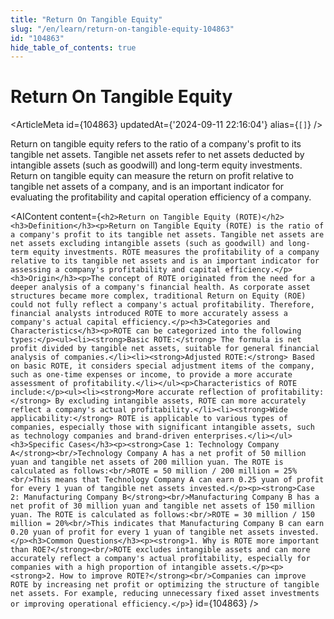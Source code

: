 ```yaml
---
title: "Return On Tangible Equity"
slug: "/en/learn/return-on-tangible-equity-104863"
id: "104863"
hide_table_of_contents: true
---
```



# Return On Tangible Equity

<ArticleMeta id={104863} updatedAt={'2024-09-11 22:16:04'} alias={`[]`} />
<div className='border-solid border-b border-t-0 my-4 border-[var(--ifm-color-gray-300)]' />

Return on tangible equity refers to the ratio of a company's profit to its tangible net assets. Tangible net assets refer to net assets deducted by intangible assets (such as goodwill) and long-term equity investments. Return on tangible equity can measure the return on profit relative to tangible net assets of a company, and is an important indicator for evaluating the profitability and capital operation efficiency of a company.

<AIContent content={`<h2>Return on Tangible Equity (ROTE)</h2><h3>Definition</h3><p>Return on Tangible Equity (ROTE) is the ratio of a company's profit to its tangible net assets. Tangible net assets are net assets excluding intangible assets (such as goodwill) and long-term equity investments. ROTE measures the profitability of a company relative to its tangible net assets and is an important indicator for assessing a company's profitability and capital efficiency.</p><h3>Origin</h3><p>The concept of ROTE originated from the need for a deeper analysis of a company's financial health. As corporate asset structures became more complex, traditional Return on Equity (ROE) could not fully reflect a company's actual profitability. Therefore, financial analysts introduced ROTE to more accurately assess a company's actual capital efficiency.</p><h3>Categories and Characteristics</h3><p>ROTE can be categorized into the following types:</p><ul><li><strong>Basic ROTE:</strong> The formula is net profit divided by tangible net assets, suitable for general financial analysis of companies.</li><li><strong>Adjusted ROTE:</strong> Based on basic ROTE, it considers special adjustment items of the company, such as one-time expenses or income, to provide a more accurate assessment of profitability.</li></ul><p>Characteristics of ROTE include:</p><ul><li><strong>More accurate reflection of profitability:</strong> By excluding intangible assets, ROTE can more accurately reflect a company's actual profitability.</li><li><strong>Wide applicability:</strong> ROTE is applicable to various types of companies, especially those with significant intangible assets, such as technology companies and brand-driven enterprises.</li></ul><h3>Specific Cases</h3><p><strong>Case 1: Technology Company A</strong><br/>Technology Company A has a net profit of 50 million yuan and tangible net assets of 200 million yuan. The ROTE is calculated as follows:<br/>ROTE = 50 million / 200 million = 25%<br/>This means that Technology Company A can earn 0.25 yuan of profit for every 1 yuan of tangible net assets invested.</p><p><strong>Case 2: Manufacturing Company B</strong><br/>Manufacturing Company B has a net profit of 30 million yuan and tangible net assets of 150 million yuan. The ROTE is calculated as follows:<br/>ROTE = 30 million / 150 million = 20%<br/>This indicates that Manufacturing Company B can earn 0.20 yuan of profit for every 1 yuan of tangible net assets invested.</p><h3>Common Questions</h3><p><strong>1. Why is ROTE more important than ROE?</strong><br/>ROTE excludes intangible assets and can more accurately reflect a company's actual profitability, especially for companies with a high proportion of intangible assets.</p><p><strong>2. How to improve ROTE?</strong><br/>Companies can improve ROTE by increasing net profit or optimizing the structure of tangible net assets. For example, reducing unnecessary fixed asset investments or improving operational efficiency.</p>`} id={104863} />
